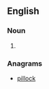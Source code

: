 {{also|liplock|lip lock}}
==English==

===Noun===
{{en-noun}}

# {{alternative spelling of|liplock|lang=en}}

===Anagrams===
* [[pillock#English|pillock]]